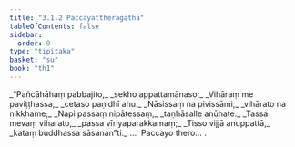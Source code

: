 ```yaml
---
title: "3.1.2 Paccayattheragāthā"
tableOfContents: false
sidebar:
  order: 9
type: "tipitaka"
basket: "su"
book: "th1"
---
```



<DynamicBreadcrumb />

<Division number="222" book="th1">

<Paragraph number="438" type="verses" book="th1">
_“Pañcāhāhaṃ pabbajito,_  
_sekho appattamānaso;_  
_Vihāraṃ me paviṭṭhassa,_  
_cetaso paṇidhī ahu._  

</Paragraph>

</Division>
<Division number="223" book="th1">

<Paragraph number="439" type="verses" book="th1">
_Nāsissaṃ na pivissāmi,_  
_vihārato na nikkhame;_  
_Napi passaṃ nipātessaṃ,_  
_taṇhāsalle anūhate._  

</Paragraph>

</Division>
<Division number="224" book="th1">

<Paragraph number="440" type="verses" book="th1">
_Tassa mevaṃ viharato,_  
_passa vīriyaparakkamaṃ;_  
_Tisso vijjā anuppattā,_  
_kataṃ buddhassa sāsanan”ti._  


</Paragraph>
</Division>

<Paragraph number="441" type="center" book="th1">
…  Paccayo thero… .
</Paragraph>